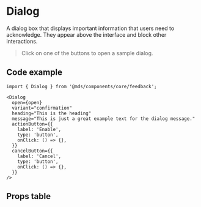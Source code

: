 
<Meta title="Components/core/feedback/Dialog" component={Dialog} />

# Dialog

A dialog box that displays important information that users need to acknowledge. They appear above the interface and block other interactions.

> Click on one of the buttons to open a sample dialog.

<Preview>
  <Story name="Confirmation">
    <DialogPreview storyId="confirmation" />
  </Story>
  <Story name="Information">
    <DialogPreview storyId="information" />
  </Story>
  <Story name="Destructive">
    <DialogPreview storyId="destructive" />
  </Story>
  <Story name="Error">
    <DialogPreview storyId="error" />
  </Story>
</Preview>

## Code example

```tsx
import { Dialog } from '@mds/components/core/feedback';
```

```tsx
<Dialog
  open={open}
  variant="confirmation"
  heading="This is the heading"
  message="This is just a great example text for the dialog message."
  actionButton={{
    label: 'Enable',
    type: 'button',
    onClick: () => {},
  }}
  cancelButton={{
    label: 'Cancel',
    type: 'button',
    onClick: () => {},
  }}
/>
```

## Props table

<Props of={Dialog} />
